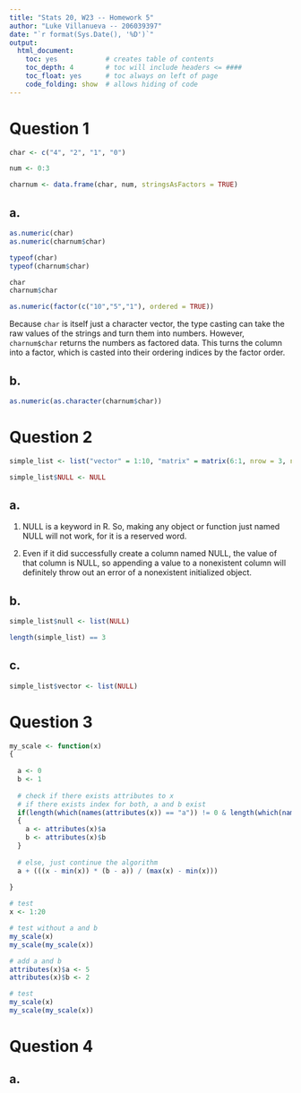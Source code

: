 ```yaml
---
title: "Stats 20, W23 -- Homework 5"
author: "Luke Villanueva -- 206039397"
date: "`r format(Sys.Date(), '%D')`"
output:
  html_document:
    toc: yes            # creates table of contents
    toc_depth: 4        # toc will include headers <= ####
    toc_float: yes      # toc always on left of page
    code_folding: show  # allows hiding of code
---
```


# Question 1

```r

char <- c("4", "2", "1", "0")

num <- 0:3

charnum <- data.frame(char, num, stringsAsFactors = TRUE)

```

## a. 

```r

as.numeric(char)
as.numeric(charnum$char)

typeof(char)
typeof(charnum$char)

char
charnum$char

as.numeric(factor(c("10","5","1"), ordered = TRUE))

```

Because `char` is itself just a character vector, the type casting can take the raw values of the strings and turn them into numbers. However, `charnum$char` returns the numbers as factored data. This turns the column into a factor, which is casted into their ordering indices by the factor order.

## b.

```r
as.numeric(as.character(charnum$char))
```

# Question 2

```r
simple_list <- list("vector" = 1:10, "matrix" = matrix(6:1, nrow = 3, ncol = 2))

simple_list$NULL <- NULL
```

## a.

1. NULL is a keyword in R. So, making any object or function just named NULL will not work, for it is a reserved word. 

2. Even if it did successfully create a column named NULL, the value of that column is NULL, so appending a value to a nonexistent column will definitely throw out an error of a nonexistent initialized object.

## b.

```r

simple_list$null <- list(NULL)

length(simple_list) == 3

```

## c. 

```r

simple_list$vector <- list(NULL)

```

# Question 3

```r

my_scale <- function(x)
{
  
  a <- 0
  b <- 1
  
  # check if there exists attributes to x
  # if there exists index for both, a and b exist 
  if(length(which(names(attributes(x)) == "a")) != 0 & length(which(names(attributes(x)) == "b")) != 0)
  {
    a <- attributes(x)$a
    b <- attributes(x)$b
  }
  
  # else, just continue the algorithm
  a + (((x - min(x)) * (b - a)) / (max(x) - min(x)))
  
}

# test
x <- 1:20

# test without a and b
my_scale(x)
my_scale(my_scale(x))

# add a and b
attributes(x)$a <- 5
attributes(x)$b <- 2

# test
my_scale(x)
my_scale(my_scale(x))

```

# Question 4

## a. 





